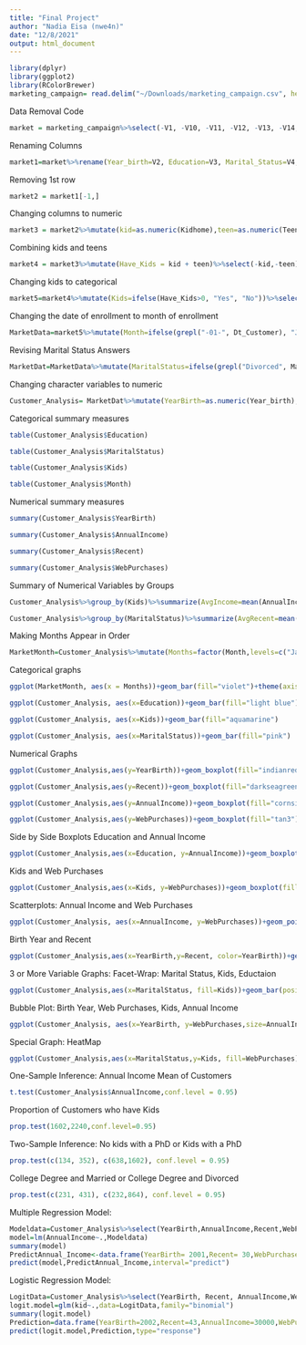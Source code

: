 ---
title: "Final Project"
author: "Nadia Eisa (nwe4n)"
date: "12/8/2021"
output: html_document
---

```{r}
library(dplyr)
library(ggplot2)
library(RColorBrewer)
marketing_campaign= read.delim("~/Downloads/marketing_campaign.csv", header=FALSE)
```

Data Removal Code
```{r}
market = marketing_campaign%>%select(-V1, -V10, -V11, -V12, -V13, -V14, -V15, -V16, -V18, -V19, -V20, -V21, -V22, -V23, -V24, -V25, -V26, -V27, -V28, -V29)
```

Renaming Columns
```{r}
market1=market%>%rename(Year_birth=V2, Education=V3, Marital_Status=V4, Income=V5, Kidhome=V6, TeenHome=V7, Dt_Customer=V8, Recency=V9, NumWebPurchases=V17)
```

Removing 1st row
```{r}
market2 = market1[-1,]
```

Changing columns to numeric
```{r}
market3 = market2%>%mutate(kid=as.numeric(Kidhome),teen=as.numeric(TeenHome))%>%select(-Kidhome, -TeenHome)
```

Combining kids and teens
```{r}
market4 = market3%>%mutate(Have_Kids = kid + teen)%>%select(-kid,-teen)
```

Changing kids to categorical
```{r}
market5=market4%>%mutate(Kids=ifelse(Have_Kids>0, "Yes", "No"))%>%select(-Have_Kids)
```

Changing the date of enrollment to month of enrollment
```{r}
MarketData=market5%>%mutate(Month=ifelse(grepl("-01-", Dt_Customer), "January", ifelse(grepl("-02-", Dt_Customer), "February", ifelse(grepl("-03-", Dt_Customer), "March", ifelse(grepl("-04-", Dt_Customer), "April", ifelse(grepl("-05-", Dt_Customer), "May", ifelse(grepl("-06-", Dt_Customer), "June", ifelse(grepl("-07-", Dt_Customer), "July", ifelse(grepl("-08-", Dt_Customer), "August", ifelse(grepl("-09-", Dt_Customer), "September", ifelse(grepl("-10-", Dt_Customer), "October", ifelse(grepl("-11-", Dt_Customer), "November", "December"))))))))))))%>%select(-Dt_Customer)
```

Revising Marital Status Answers
```{r}
MarketDat=MarketData%>%mutate(MaritalStatus=ifelse(grepl("Divorced", Marital_Status), "Divorced", ifelse(grepl("Married", Marital_Status), "Married", ifelse(grepl("Together", Marital_Status), "Dating", ifelse(grepl("Widow", Marital_Status), "Widow", "Single")))))%>%select(-Marital_Status)
```

Changing character variables to numeric
```{r}
Customer_Analysis= MarketDat%>%mutate(YearBirth=as.numeric(Year_birth), AnnualIncome=as.numeric(Income), Recent=as.numeric(Recency), WebPurchases=as.numeric(NumWebPurchases))%>%select(-Year_birth, -Income, -Recency, -NumWebPurchases)
```

Categorical summary measures
```{r}
table(Customer_Analysis$Education)

table(Customer_Analysis$MaritalStatus)

table(Customer_Analysis$Kids)

table(Customer_Analysis$Month)
```

Numerical summary measures
```{r}
summary(Customer_Analysis$YearBirth)

summary(Customer_Analysis$AnnualIncome)

summary(Customer_Analysis$Recent)

summary(Customer_Analysis$WebPurchases)
```

Summary of Numerical Variables by Groups
```{r}
Customer_Analysis%>%group_by(Kids)%>%summarize(AvgIncome=mean(AnnualIncome, na.rm=T))

Customer_Analysis%>%group_by(MaritalStatus)%>%summarize(AvgRecent=mean(Recent, na.rm=T))
```

Making Months Appear in Order
```{r}
MarketMonth=Customer_Analysis%>%mutate(Months=factor(Month,levels=c("January", "February", "March", "April", "May", "June", "July", "August", "September", "October", "November", "December")))
```


Categorical graphs
```{r}
ggplot(MarketMonth, aes(x = Months))+geom_bar(fill="violet")+theme(axis.text.x = element_text(angle=35))

ggplot(Customer_Analysis, aes(x=Education))+geom_bar(fill="light blue")

ggplot(Customer_Analysis, aes(x=Kids))+geom_bar(fill="aquamarine")

ggplot(Customer_Analysis, aes(x=MaritalStatus))+geom_bar(fill="pink")
```

Numerical Graphs
```{r}
ggplot(Customer_Analysis,aes(y=YearBirth))+geom_boxplot(fill="indianred2")+coord_flip()

ggplot(Customer_Analysis,aes(y=Recent))+geom_boxplot(fill="darkseagreen2")+coord_flip()

ggplot(Customer_Analysis,aes(y=AnnualIncome))+geom_boxplot(fill="cornsilk2")+coord_flip()

ggplot(Customer_Analysis,aes(y=WebPurchases))+geom_boxplot(fill="tan3")+coord_flip()
```

Side by Side Boxplots
Education and Annual Income
```{r}
ggplot(Customer_Analysis,aes(x=Education, y=AnnualIncome))+geom_boxplot(fill=brewer.pal(5, "Set1"))
```

Kids and Web Purchases
```{r}
ggplot(Customer_Analysis,aes(x=Kids, y=WebPurchases))+geom_boxplot(fill="lightslateblue")
```

Scatterplots:
Annual Income and Web Purchases
```{r}
ggplot(Customer_Analysis, aes(x=AnnualIncome, y=WebPurchases))+geom_point(color="springgreen2", alpha=0.5)
```

Birth Year and Recent
```{r}
ggplot(Customer_Analysis,aes(x=YearBirth,y=Recent, color=YearBirth))+geom_point(alpha=0.5)
```

3 or More Variable Graphs:
Facet-Wrap: Marital Status, Kids, Eductaion
```{r}
ggplot(Customer_Analysis,aes(x=MaritalStatus, fill=Kids))+geom_bar(position="fill")+facet_wrap(~Education)+theme(axis.text.x=element_text(angle=90))
```

Bubble Plot: Birth Year, Web Purchases, Kids, Annual Income
```{r}
ggplot(Customer_Analysis, aes(x=YearBirth, y=WebPurchases,size=AnnualIncome, color=Kids))+geom_point(alpha=0.5)
```

Special Graph:
HeatMap
```{r}
ggplot(Customer_Analysis,aes(x=MaritalStatus,y=Kids, fill=WebPurchases))+geom_tile(color="white")+scale_fill_distiller(palette = "Spectral",direction = 1)+theme(axis.text.x = element_text(angle=35))
```

One-Sample Inference:
Annual Income Mean of Customers
```{r}
t.test(Customer_Analysis$AnnualIncome,conf.level = 0.95)
```

Proportion of Customers who have Kids
```{r}
prop.test(1602,2240,conf.level=0.95)
```

Two-Sample Inference:
No kids with a PhD or Kids with a PhD
```{r}
prop.test(c(134, 352), c(638,1602), conf.level = 0.95)
```

College Degree and Married or College Degree and Divorced
```{r}
prop.test(c(231, 431), c(232,864), conf.level = 0.95)
```

Multiple Regression Model:
```{r}
Modeldata=Customer_Analysis%>%select(YearBirth,AnnualIncome,Recent,WebPurchases)
model=lm(AnnualIncome~.,Modeldata)
summary(model)
PredictAnnual_Income<-data.frame(YearBirth= 2001,Recent= 30,WebPurchases= 5 )
predict(model,PredictAnnual_Income,interval="predict")
```

Logistic Regression Model:
```{r}
LogitData=Customer_Analysis%>%select(YearBirth, Recent, AnnualIncome,WebPurchases,Kids)%>%mutate(kid=ifelse(grepl("Yes", Kids), 1, 0))%>%select(-Kids)
logit.model=glm(kid~.,data=LogitData,family="binomial")
summary(logit.model)
Prediction=data.frame(YearBirth=2002,Recent=43,AnnualIncome=30000,WebPurchases=3)
predict(logit.model,Prediction,type="response")
```











